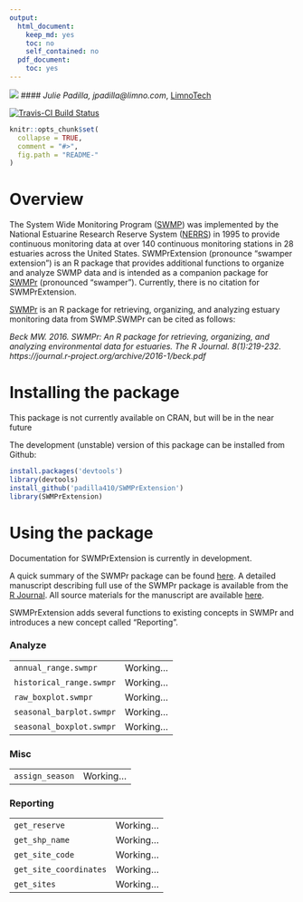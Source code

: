 ```yaml
---
output:
  html_document:
    keep_md: yes
    toc: no
    self_contained: no
  pdf_document:
    toc: yes
---
```


![](swmpr_logo.png)
#### *Julie Padilla, jpadilla@limno.com*, [LimnoTech](www.limno.com)

[![Travis-CI Build Status](https://travis-ci.org/padilla410/SWMPrExtension.svg?branch=master)](https://travis-ci.org/padilla410/SWMPrExtension)

<!-- README.md is generated from README.Rmd. Please edit that file -->

```r
knitr::opts_chunk$set(
  collapse = TRUE,
  comment = "#>",
  fig.path = "README-"
)
```

# Overview 

The System Wide Monitoring Program ([SWMP](http://nerrs.noaa.gov/RCDefault.aspx?ID=18)) was implemented by the National Estuarine Research Reserve System ([NERRS](http://nerrs.noaa.gov/)) in 1995 to provide continuous monitoring data at over 140 continuous monitoring stations in 28 estuaries across the United States.  SWMPrExtension (pronounce "swamper extension") is an R package that provides additional functions to organize and analyze SWMP data and is intended as a companion package for [SWMPr](https://github.com/fawda123/SWMPr) (pronounced "swamper"). Currently, there is no citation for SWMPrExtension.

[SWMPr](https://github.com/fawda123/SWMPr) is an R package for retrieving, organizing, and analyzing estuary monitoring data from SWMP.SWMPr can be cited as follows:

*Beck MW. 2016. SWMPr: An R package for retrieving, organizing, and analyzing environmental data for estuaries.  The R Journal. 8(1):219-232. https://journal.r-project.org/archive/2016-1/beck.pdf*

# Installing the package

This package is not currently available on CRAN, but will be in the near future

The development (unstable) version of this package can be installed from Github:

```r
install.packages('devtools')
library(devtools)
install_github('padilla410/SWMPrExtension')
library(SWMPrExtension)
```

# Using the package

Documentation for SWMPrExtension is currently in development.

A quick summary of the SWMPr package can be found [here](https://github.com/fawda123/SWMPr). A detailed manuscript describing full use of the SWMPr package is available from the [R Journal](https://journal.r-project.org/archive/accepted/beck.pdf). All source materials for the manuscript are available [here](https://github.com/fawda123/swmpr_manu).

SWMPrExtension adds several functions to existing concepts in SWMPr and introduces a new concept called "Reporting".

<h3>Analyze</h3>
<table>
<tr><td><code>annual_range.swmpr</code></td><td>Working...</td></tr>
<tr><td><code>historical_range.swmpr</code></td><td>Working...</td></tr>
<tr><td><code>raw_boxplot.swmpr</code></td><td>Working...</td></tr>
<tr><td><code>seasonal_barplot.swmpr</code></td><td>Working...</td></tr>
<tr><td><code>seasonal_boxplot.swmpr</code></td><td>Working...</td></tr>
</table>

<h3>Misc</h3>
<table>
<tr><td><code>assign_season</code></td><td>Working...</td></tr>
</table>

<h3>Reporting</h3>
<table>
<tr><td><code>get_reserve</code></td><td>Working...</td></tr>
<tr><td><code>get_shp_name</code></td><td>Working...</td></tr>
<tr><td><code>get_site_code</code></td><td>Working...</td></tr>
<tr><td><code>get_site_coordinates</code></td><td>Working...</td></tr>
<tr><td><code>get_sites</code></td><td>Working...</td></tr>
</table>
